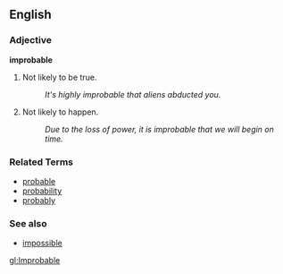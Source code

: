 ==English==

===Adjective===
'''improbable'''
# Not likely to be true.
#: ''It's highly improbable that aliens abducted you.''
# Not likely to happen.
#: ''Due to the loss of power, it is improbable that we will begin on time.''

===Related Terms===
*[[probable]]
*[[probability]]
*[[probably]]

===See also===
*[[impossible]]

[[gl:Improbable]]